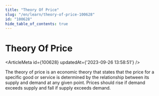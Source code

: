 ```yaml
---
title: "Theory Of Price"
slug: "/en/learn/theory-of-price-100628"
id: "100628"
hide_table_of_contents: true
---
```



# Theory Of Price

<ArticleMeta id={100628} updatedAt={'2023-09-26 13:58:51'} />
<div className='border-solid border-b border-t-0 my-4 border-[var(--ifm-color-gray-300)]' />

The theory of price is an economic theory that states that the price for a specific good or service is determined by the relationship between its supply and demand at any given point. Prices should rise if demand exceeds supply and fall if supply exceeds demand.
